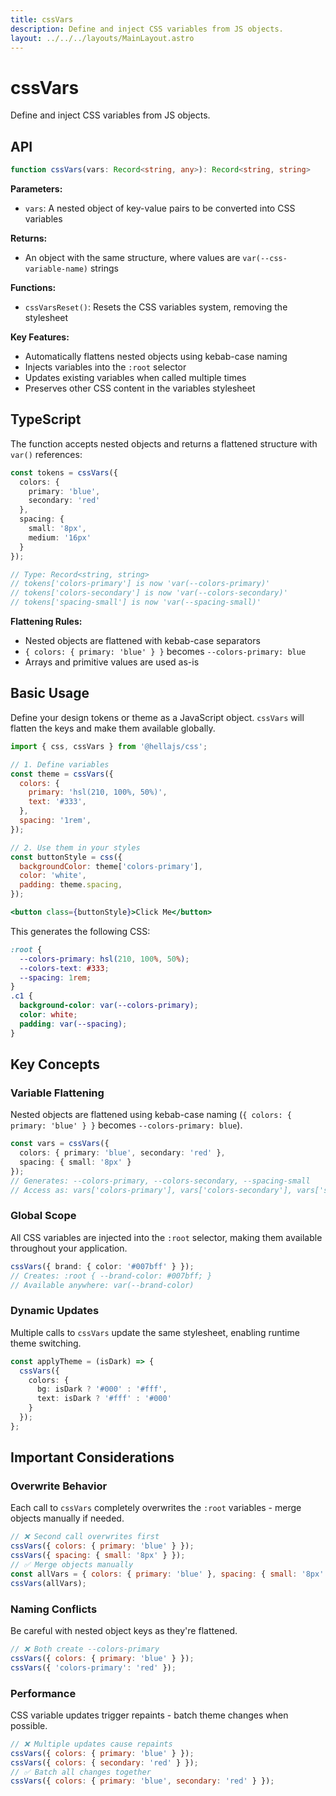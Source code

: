 ```yaml
---
title: cssVars
description: Define and inject CSS variables from JS objects.
layout: ../../../layouts/MainLayout.astro
---
```


# cssVars

Define and inject CSS variables from JS objects.

## API

```typescript
function cssVars(vars: Record<string, any>): Record<string, string>
```

**Parameters:**
- `vars`: A nested object of key-value pairs to be converted into CSS variables

**Returns:**
- An object with the same structure, where values are `var(--css-variable-name)` strings

**Functions:**
- `cssVarsReset()`: Resets the CSS variables system, removing the stylesheet

**Key Features:**
- Automatically flattens nested objects using kebab-case naming
- Injects variables into the `:root` selector
- Updates existing variables when called multiple times
- Preserves other CSS content in the variables stylesheet

## TypeScript

The function accepts nested objects and returns a flattened structure with `var()` references:

```typescript
const tokens = cssVars({
  colors: { 
    primary: 'blue',
    secondary: 'red' 
  },
  spacing: {
    small: '8px',
    medium: '16px'
  }
});

// Type: Record<string, string>
// tokens['colors-primary'] is now 'var(--colors-primary)'
// tokens['colors-secondary'] is now 'var(--colors-secondary)'
// tokens['spacing-small'] is now 'var(--spacing-small)'
```

**Flattening Rules:**
- Nested objects are flattened with kebab-case separators
- `{ colors: { primary: 'blue' } }` becomes `--colors-primary: blue`
- Arrays and primitive values are used as-is

## Basic Usage

Define your design tokens or theme as a JavaScript object. `cssVars` will flatten the keys and make them available globally.

```jsx
import { css, cssVars } from '@hellajs/css';

// 1. Define variables
const theme = cssVars({
  colors: {
    primary: 'hsl(210, 100%, 50%)',
    text: '#333',
  },
  spacing: '1rem',
});

// 2. Use them in your styles
const buttonStyle = css({
  backgroundColor: theme['colors-primary'],
  color: 'white',
  padding: theme.spacing,
});

<button class={buttonStyle}>Click Me</button>
```

This generates the following CSS:
```css
:root {
  --colors-primary: hsl(210, 100%, 50%);
  --colors-text: #333;
  --spacing: 1rem;
}
.c1 {
  background-color: var(--colors-primary);
  color: white;
  padding: var(--spacing);
}
```

## Key Concepts

### Variable Flattening

Nested objects are flattened using kebab-case naming (`{ colors: { primary: 'blue' } }` becomes `--colors-primary: blue`).

```typescript
const vars = cssVars({
  colors: { primary: 'blue', secondary: 'red' },
  spacing: { small: '8px' }
});
// Generates: --colors-primary, --colors-secondary, --spacing-small
// Access as: vars['colors-primary'], vars['colors-secondary'], vars['spacing-small']
```

### Global Scope

All CSS variables are injected into the `:root` selector, making them available throughout your application.

```typescript
cssVars({ brand: { color: '#007bff' } });
// Creates: :root { --brand-color: #007bff; }
// Available anywhere: var(--brand-color)
```

### Dynamic Updates

Multiple calls to `cssVars` update the same stylesheet, enabling runtime theme switching.

```typescript
const applyTheme = (isDark) => {
  cssVars({
    colors: {
      bg: isDark ? '#000' : '#fff',
      text: isDark ? '#fff' : '#000'
    }
  });
};
```

## Important Considerations

### Overwrite Behavior

Each call to `cssVars` completely overwrites the `:root` variables - merge objects manually if needed.

```jsx
// ❌ Second call overwrites first
cssVars({ colors: { primary: 'blue' } });
cssVars({ spacing: { small: '8px' } });
// ✅ Merge objects manually
const allVars = { colors: { primary: 'blue' }, spacing: { small: '8px' } };
cssVars(allVars);
```

### Naming Conflicts

Be careful with nested object keys as they're flattened.

```jsx
// ❌ Both create --colors-primary
cssVars({ colors: { primary: 'blue' } });
cssVars({ 'colors-primary': 'red' });
```

### Performance

CSS variable updates trigger repaints - batch theme changes when possible.

```jsx
// ❌ Multiple updates cause repaints
cssVars({ colors: { primary: 'blue' } });
cssVars({ colors: { secondary: 'red' } });
// ✅ Batch all changes together
cssVars({ colors: { primary: 'blue', secondary: 'red' } });
```

